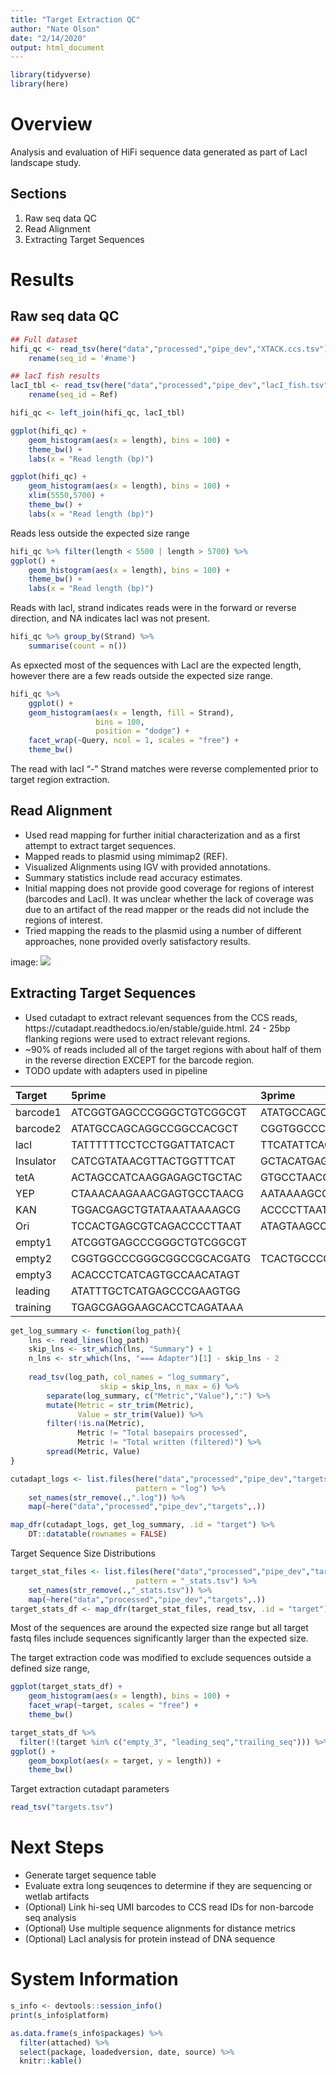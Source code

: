 ```yaml
---
title: "Target Extraction QC"
author: "Nate Olson"
date: "2/14/2020"
output: html_document
---
```


```r
library(tidyverse)
library(here)
```

# Overview
Analysis and evaluation of HiFi sequence data generated as part of LacI landscape study.

## Sections
1. Raw seq data QC  
1. Read Alignment  
1. Extracting Target Sequences

# Results
## Raw seq data QC

```r
## Full dataset
hifi_qc <- read_tsv(here("data","processed","pipe_dev","XTACK.ccs.tsv")) %>% 
    rename(seq_id = '#name')

## lacI fish results
lacI_tbl <- read_tsv(here("data","processed","pipe_dev","lacI_fish.tsv")) %>% 
    rename(seq_id = Ref)

hifi_qc <- left_join(hifi_qc, lacI_tbl)
```

```r
ggplot(hifi_qc) + 
    geom_histogram(aes(x = length), bins = 100) + 
    theme_bw() + 
    labs(x = "Read length (bp)")
```
```r
ggplot(hifi_qc) + 
    geom_histogram(aes(x = length), bins = 100) + 
    xlim(5550,5700) + 
    theme_bw() +
    labs(x = "Read length (bp)")
```

Reads less outside the expected size range
```r
hifi_qc %>% filter(length < 5500 | length > 5700) %>% 
ggplot() + 
    geom_histogram(aes(x = length), bins = 100) + 
    theme_bw() +
    labs(x = "Read length (bp)")
```

Reads with lacI, strand indicates reads were in the forward or reverse direction, and NA indicates lacI was not present.

```r
hifi_qc %>% group_by(Strand) %>% 
    summarise(count = n())
```

As epxected most of the sequences with LacI are the expected length, however there are a few reads outside the expected size range. 
```r
hifi_qc %>% 
    ggplot() + 
    geom_histogram(aes(x = length, fill = Strand), 
                   bins = 100, 
                   position = "dodge") + 
    facet_wrap(~Query, ncol = 1, scales = "free") + 
    theme_bw()
```

The read with lacI "-" Strand matches were reverse complemented prior to target region extraction. 

## Read Alignment

- Used read mapping for further initial characterization and as a first attempt to extract target sequences.
- Mapped reads to plasmid using mimimap2 (REF).  
- Visualized Alignments using IGV with provided annotations.
- Summary statistics include read accuracy estimates. 
- Initial mapping does not provide good coverage for regions of interest (barcodes and LacI). It was unclear whether the lack of coverage was due to an artifact of the read mapper or the reads did not include the regions of interest. 
- Tried mapping the reads to the plasmid using a number of different approaches, none provided overly satisfactory results. 

image: ![](results/qc/minimap2_full_plasmid.png)




## Extracting Target Sequences

- Used cutadapt to extract relevant sequences from the CCS reads, https://cutadapt.readthedocs.io/en/stable/guide.html. 
24 - 25bp flanking regions were used to extract relevant regions.  
- ~90% of reads included all of the target regions with about half of them in the reverse direction EXCEPT for the barcode region. 
- 
TODO update with adapters used in pipeline 

Target     | 5prime                    | 3prime                    |
|:---------|:--------------------------|:--------------------------|
| barcode1 | ATCGGTGAGCCCGGGCTGTCGGCGT | ATATGCCAGCAGGCCGGCCACGCT  |
| barcode2 | ATATGCCAGCAGGCCGGCCACGCT  | CGGTGGCCCGGGCGGCCGCACGATG |
| lacI     | TATTTTTTCCTCCTGGATTATCACT | TTCATATTCACCACCCTGAATTGAC |
| Insulator| CATCGTATAACGTTACTGGTTTCAT | GCTACATGAGTAGCAGTACGAAAAT |
| tetA     | ACTAGCCATCAAGGAGAGCTGCTAC | GTGCCTAACGGCGTAAGGAGGTATT |
| YEP      | CTAAACAAGAAACGAGTGCCTAACG | AATAAAAGCGGGAGACCAGAAACAA |
| KAN      | TGGACGAGCTGTATAAATAAAAGCG | ACCCCTTAATAAGATGATCTTCTTG |
| Ori      | TCCACTGAGCGTCAGACCCCTTAAT | ATAGTAAGCCAGTATACACTCCGCT |
| empty1   | ATCGGTGAGCCCGGGCTGTCGGCGT ||
| empty2   | CGGTGGCCCGGGCGGCCGCACGATG | TCACTGCCCGCTTTCCAGTCGGGAA |
| empty3   | ACACCCTCATCAGTGCCAACATAGT ||
| leading  | ATATTTGCTCATGAGCCCGAAGTGG ||
| training | TGAGCGAGGAAGCACCTCAGATAAA ||


```r

get_log_summary <- function(log_path){
    lns <- read_lines(log_path)
    skip_lns <- str_which(lns, "Summary") + 1
    n_lns <- str_which(lns, "=== Adapter")[1] - skip_lns - 2
    
    read_tsv(log_path, col_names = "log_summary", 
                    skip = skip_lns, n_max = 6) %>% 
        separate(log_summary, c("Metric","Value"),":") %>% 
        mutate(Metric = str_trim(Metric),
               Value = str_trim(Value)) %>% 
        filter(!is.na(Metric),
               Metric != "Total basepairs processed",
               Metric != "Total written (filtered)") %>% 
        spread(Metric, Value)
}

cutadapt_logs <- list.files(here("data","processed","pipe_dev","targets"), 
                            pattern = "log") %>% 
    set_names(str_remove(.,".log")) %>% 
    map(~here("data","processed","pipe_dev","targets",.))

map_dfr(cutadapt_logs, get_log_summary, .id = "target") %>% 
    DT::datatable(rownames = FALSE)
```

Target Sequence Size Distributions
```r
target_stat_files <- list.files(here("data","processed","pipe_dev","targets"), 
                            pattern = "_stats.tsv") %>% 
    set_names(str_remove(.,"_stats.tsv")) %>% 
    map(~here("data","processed","pipe_dev","targets",.))
target_stats_df <- map_dfr(target_stat_files, read_tsv, .id = "target") 
```
Most of the sequences are around the expected size range but all target fastq files include sequences significantly larger than the expected size. 

The target extraction code was modified to exclude sequences outside a defined size range, 
```r
ggplot(target_stats_df) + 
    geom_histogram(aes(x = length), bins = 100) + 
    facet_wrap(~target, scales = "free") + 
    theme_bw()
```

```r
target_stats_df %>% 
  filter(!(target %in% c("empty_3", "leading_seq","trailing_seq"))) %>% 
ggplot() + 
    geom_boxplot(aes(x = target, y = length)) + 
    theme_bw()
```


Target extraction cutadapt parameters
```r
read_tsv("targets.tsv")
```


# Next Steps
- Generate target sequence table  
- Evaluate extra long seuqences to determine if they are sequencing or wetlab artifacts
- (Optional) Link hi-seq UMI barcodes to CCS read IDs for non-barcode seq analysis  
- (Optional) Use multiple sequence alignments for distance metrics
- (Optional) LacI analysis for protein instead of DNA sequence

# System Information

```r
s_info <- devtools::session_info()
print(s_info$platform)
```
```r
as.data.frame(s_info$packages) %>% 
  filter(attached) %>% 
  select(package, loadedversion, date, source) %>% 
  knitr::kable()
```